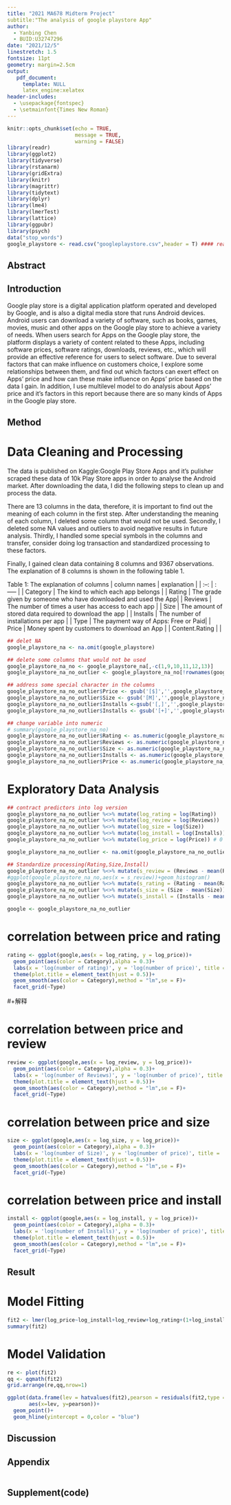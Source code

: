 ```yaml
---
title: "2021 MA678 Midterm Project"
subtitle:"The analysis of google playstore App"
author:
  - Yanbing Chen
  - BUID:U32747296
date: "2021/12/5"
linestretch: 1.5
fontsize: 11pt
geometry: margin=2.5cm
output: 
   pdf_document:
     template: NULL
     latex_engine:xelatex
header-includes:
  - \usepackage{fontspec}
  - \setmainfont{Times New Roman}
---
```


```r
knitr::opts_chunk$set(echo = TRUE,
                      message = TRUE,
                      warning = FALSE)
library(readr)
library(ggplot2)
library(tidyverse)
library(rstanarm)
library(gridExtra)
library(knitr)
library(magrittr)
library(tidytext)
library(dplyr)
library(lme4)
library(lmerTest)
library(lattice)
library(ggpubr)
library(psych)
data("stop_words")
google_playstore <- read.csv("googleplaystore.csv",header = T) #### read data
```


## Abstract



## Introduction
Google play store is a digital application platform operated and developed by Google, and is also a digital media store that runs Android devices. Android users can download a variety of software, such as books, games, movies, music and other apps on the Google play store to achieve a variety of needs. When users search for Apps on the Google play store, the platform displays a variety of content related to these Apps, including software prices, software ratings, downloads, reviews, etc., which will provide an effective reference for users to select software. Due to several factors that can make influence on customers choice, I explore some relationships between them, and find out which factors can exert effect on Apps' price and how can these make influence on Apps' price based on the data I gain. In addition, I use multilevel model to do analysis about Apps' price and it's factors in this report because there are so many kinds of Apps in the Google play store.


\newpage
## Method
# Data Cleaning and Processing

The data is published on Kaggle:Google Play Store Apps and it's pulisher scraped these data of 10k Play Store apps in order to analyse the Android market. After downloading the data, I did the following steps to clean up and process the data.

There are 13 columns in the data, therefore, it is important to find out the meaning of each column in the first step. After understanding the meaning of each column, I deleted some column that would not be used. Secondly, I deleted some NA values and outliers to avoid negative results in future analysis. Thirdly, I handled some special symbols in the columns and transfer, consider doing log transaction and standardized processing to these factors.

Finally, I gained clean data containing 8 columns and 9367 observations. The explanation of 8 columns is shown in the following table 1.


Table 1: The explanation of columns
| column names      | explanation |
| :--:              | :----- |
| Category          | The kind to which each app belongs |
| Rating            | The grade given by someone who have downloaded and used the App|
| Reviews           | The number of times a user has access to each app |
| Size              | The amount of stored data required to download the app |
| Installs          | The number of installations per app |
| Type              | The payment way of Apps: Free or Paid|
| Price             | Money spent by customers to download an App |
| Content.Rating    |  |


```r
## delet NA
google_playstore_na <- na.omit(google_playstore)

## delete some columns that would not be used
google_playstore_na_no <- google_playstore_na[,-c(1,9,10,11,12,13)]
google_playstore_na_no_outlier <- google_playstore_na_no[!rownames(google_playstore_na_no) %in% c("10473"),]

## address some special character in the columns
google_playstore_na_no_outlier$Price <- gsub('[$]','',google_playstore_na_no_outlier$Price)
google_playstore_na_no_outlier$Size <- gsub('[M]','',google_playstore_na_no_outlier$Size)
google_playstore_na_no_outlier$Installs <-gsub('[,]','',google_playstore_na_no_outlier$Installs)
google_playstore_na_no_outlier$Installs <- gsub('[+]','',google_playstore_na_no_outlier$Installs)

## change variable into numeric
# summary(google_playstore_na_no)
google_playstore_na_no_outlier$Rating <- as.numeric(google_playstore_na_no_outlier$Rating)
google_playstore_na_no_outlier$Reviews <- as.numeric(google_playstore_na_no_outlier$Reviews)
google_playstore_na_no_outlier$Size <- as.numeric(google_playstore_na_no_outlier$Size)
google_playstore_na_no_outlier$Installs <- as.numeric(google_playstore_na_no_outlier$Installs)
google_playstore_na_no_outlier$Price <- as.numeric(google_playstore_na_no_outlier$Price)
```

# Exploratory Data Analysis
```r
## contract predictors into log version
google_playstore_na_no_outlier %<>% mutate(log_rating = log(Rating))
google_playstore_na_no_outlier %<>% mutate(log_review = log(Reviews))
google_playstore_na_no_outlier %<>% mutate(log_size = log(Size))
google_playstore_na_no_outlier %<>% mutate(log_install = log(Installs))
google_playstore_na_no_outlier %<>% mutate(log_price = log(Price)) # 0 become infinite

google_playstore_na_no_outlier <- na.omit(google_playstore_na_no_outlier)

## Standardize processing(Rating,Size,Install)
google_playstore_na_no_outlier %<>% mutate(s_review = (Reviews - mean(Reviews))/sd(Reviews))
#ggplot(google_playstore_na_no,aes(x = s_review))+geom_histogram()
google_playstore_na_no_outlier %<>% mutate(s_rating = (Rating - mean(Rating))/sd(Rating))
google_playstore_na_no_outlier %<>% mutate(s_size = (Size - mean(Size))/sd(Size))
google_playstore_na_no_outlier %<>% mutate(s_install = (Installs - mean(Installs))/sd(Installs))

google <- google_playstore_na_no_outlier
```


# correlation between price and rating
```r
rating <- ggplot(google,aes(x = log_rating, y = log_price))+
  geom_point(aes(color = Category),alpha = 0.3)+
  labs(x = 'log(number of rating)', y = 'log(number of price)', title = 'Number of Rating vs Number of Price')+
  theme(plot.title = element_text(hjust = 0.5))+
  geom_smooth(aes(color = Category),method = "lm",se = F)+
  facet_grid(~Type)
```
#+解释

# correlation between price and review
```r
review <- ggplot(google,aes(x = log_review, y = log_price))+
  geom_point(aes(color = Category),alpha = 0.3)+
  labs(x = 'log(number of Reviews)', y = 'log(number of price)', title = 'Number of Reviews vs Number of Price')+
  theme(plot.title = element_text(hjust = 0.5))+
  geom_smooth(aes(color = Category),method = "lm",se = F)+
  facet_grid(~Type)
```

# correlation between price and size
```r
size <- ggplot(google,aes(x = log_size, y = log_price))+
  geom_point(aes(color = Category),alpha = 0.3)+
  labs(x = 'log(number of Size)', y = 'log(number of price)', title = 'Number of Size vs Number of Price')+
  theme(plot.title = element_text(hjust = 0.5))+
  geom_smooth(aes(color = Category),method = "lm",se = F)+
  facet_grid(~Type)
```

# correlation between price and install
```r
install <- ggplot(google,aes(x = log_install, y = log_price))+
  geom_point(aes(color = Category),alpha = 0.3)+
  labs(x = 'log(number of Installs)', y = 'log(number of price)', title = 'Number of Installs vs Number of Price')+
  theme(plot.title = element_text(hjust = 0.5))+
  geom_smooth(aes(color = Category),method = "lm",se = F)+
  facet_grid(~Type)
```


\newpage
## Result

# Model Fitting
```r
fit2 <- lmer(log_price~log_install+log_review+log_rating+(1+log_install|Category)+(1+log_size|Category)+(1+log_review|Category)+(1+log_rating|Category),data = google_Paid)
summary(fit2)
```

# Model Validation
```r
re <- plot(fit2)
qq <- qqmath(fit2)
grid.arrange(re,qq,nrow=1)

ggplot(data.frame(lev = hatvalues(fit2),pearson = residuals(fit2,type = "pearson")),
       aes(x=lev, y=pearson))+
  geom_point()+
  geom_hline(yintercept = 0,color = "blue")
```

## Discussion


\newpage

## Appendix
```r

```

## Supplement(code)
```r

```

